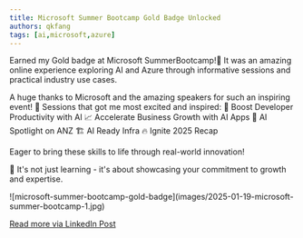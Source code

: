 ```yaml
---
title: Microsoft Summer Bootcamp Gold Badge Unlocked
authors: qkfang
tags: [ai,microsoft,azure]
---
```



Earned my Gold badge at Microsoft SummerBootcamp!🥇 It was an amazing online experience exploring AI and Azure through informative sessions and practical industry use cases. 

A huge thanks to Microsoft and the amazing speakers for such an inspiring event! 🙌 Sessions that got me most excited and inspired:
🚀 Boost Developer Productivity with AI
📈 Accelerate Business Growth with AI Apps
🔦 AI Spotlight on ANZ
🏗 AI Ready Infra
🔥 Ignite 2025 Recap

Eager to bring these skills to life through real-world innovation!

🌟 It's not just learning - it's about showcasing your commitment to growth and expertise.

<div className="img-grid">
  <div className="img-item">
    ![microsoft-summer-bootcamp-gold-badge](images/2025-01-19-microsoft-summer-bootcamp-1.jpg)
  </div>
</div>


<a href="https://www.linkedin.com/posts/qkfang_summerbootcamp-azure-ai-activity-7287804594531844097-ecYQ" target="_blank">Read more via LinkedIn Post</a>
